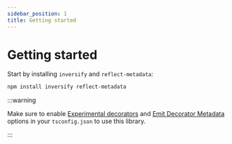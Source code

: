 ```yaml
---
sidebar_position: 1
title: Getting started
---
```


# Getting started

Start by installing `inversify` and `reflect-metadata`:

```bash
npm install inversify reflect-metadata
```

:::warning

Make sure to enable [Experimental decorators](https://www.typescriptlang.org/tsconfig/#experimentalDecorators) and [Emit Decorator Metadata](https://www.typescriptlang.org/tsconfig/#emitDecoratorMetadata) options in your `tsconfig.json` to use this library.

:::
